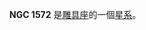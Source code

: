 {{NGCInfoBox|NGCID=NGC 1572|發現者=約翰·弗里德里希·威廉·赫歇爾|發現日期=1835年10月23日|其他編號=ESO 303-14,MCG -7-10-3,AM 0421-404|曆元=J2000.0|赤經=4時22分42.7秒
|赤緯=-40°36'4"|星座=雕具座|星體=星系|星等=12.5|表面亮度=13.5|藍等=13.4}}

'''NGC 1572''' 是[[雕具座|雕具座]]的一個[[星系|星系]]。

{{NGCReference|1572}}
{{Catalogs|NGC=1572}}
{{Galaxy-stub}}